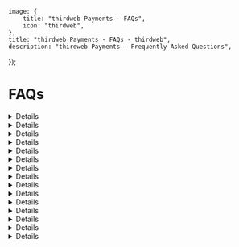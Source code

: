 
	image: {
		title: "thirdweb Payments - FAQs",
		icon: "thirdweb",
	},
	title: "thirdweb Payments - FAQs - thirdweb",
	description: "thirdweb Payments - Frequently Asked Questions",
});

# FAQs

<Details summary="What are the fees for Buy With Fiat?">
thirdweb does not charge any fees for buy with fiat. Any fees on onramping are based on the onramp provider.
</Details>

<Details summary="What are the fees for Buy With Crypto?">
For buying with crypto or swap fees, thirdweb charges a 0.3% protocol fee. Developers may monetize their application by charging additional fees on swap transactions. To set a fee in your project page, navigate to Payments > Settings to set this fee.
</Details>

<Details summary="What does the term “network fees” refer to?">
Network fees, also referred to as miner fees, are paid to the miner for processing crypto transactions and securing the respective network. These fees do not go to thirdweb.
</Details>

<Details summary="What does Payments use to operate under the hood?">
Payments is an asset router that combines thirdweb's own onchain infrastructure with existing bridging and swapping protocols to find the optimal route for any given transaction.
This can include intents, native bridges, third party bridges, cross-chain messaging protocols, thirdweb's custom bridges, and more. All routes are monitored and planned continuously for
health, price, and speed to guarantee the best path every time.
</Details>

<Details summary="How can I support a token on Payments?">
Payments is able to support most token that meet the following criteria:

- The token must have sufficient liquidity
- The token must be on a [supported Payments Chain](https://thirdweb.com/chainlist?service=pay).

To request support for a token, please visit the Payments tab in your project dashboard > Settings > "Don't see your token listed?" component and fill out the chain and token address information.

Payments will automatically kick off the token route discovery process. Please check back the Payments modal after 20-40 minutes for the requested token.
</Details>

<Details summary="Am I able to use Payments with other wallet infrastructure providers?">
Yes, Payments is designed to be agnostic to wallet infrastructure. You can use it with any wallet service.
</Details>

<Details summary="Does Payments support Apple Pay or Google Pay?"> 
Apple Pay and Google Pay are supported through the onramp providers depending on region. Coinbase, Stripe, and Transak currently support Apple Pay. Transak supports Google Pay.
</Details>

<Details summary="What are the KYC requirements?">
Onramp options all require minimal KYC. This is done to comply with local regulations and to ensure the safety of our users.
Please note: onramping with Coinbase does not require KYC for a purchase below $500 with debit card.
</Details>

<Details summary="What are your transaction limits for Buy With Fiat?">
We currently require a $1 minimum purchase for both stablecoin and non-stablecoin purchases through Buy With Fiat.

Our transaction maximum starts from $1500 per week for new users and can increase over time to $10,000 per week.
</Details>

<Details summary="What countries does Buy With Fiat support?">
**Buy With Fiat** is available 160+ countries. The following countries are _UNSUPPORTED_:

- Afghanistan
- Africa (All Countries)
- Belarus
- Bolivia
- China
- Cuba
- Colombia
- Haiti
- Honduras
- Iran
- Iraq
- Latvia
- Lebanon
- Myanmar
- Pakistan
- Qatar
- Russia
- Ukraine
- United Arab Emirates
- Venezuela
- Yemen

All United States are supported, excluding Hawaii.
</Details>

<Details summary="Does thirdweb offer direct onramping to tokens through Buy With Fiat?">
We offer direct onramping **internationally** to the following tokens:

- Mainnet (Ethereum)
- Avalanche
- Polygon

We offer direct onramping to the following tokens in the **US only**:

- ETH (Base)\*
- USDC (Ethereum)
- USDC (Polygon)\*
- USDC (Avalanche)\*
- USDC (Base)\*

All other tokens will require an additional Buy With Crypto step.

\* Not available in New York or the EU.
</Details>

<Details summary="How does KYC work with Buy With Fiat">
Users will be required to complete KYC verification for their first purchase using 'Buy with Fiat.' After that, no further KYC will be needed for future purchases on the same platform.
</Details>

<Details summary="What cryptocurrencies does Payments support?">
Payments can support any currency on our [supported chains](https://thirdweb.com/chainlist?service=pay).
</Details>

<Details summary="How are cryptocurrency prices set in thirdweb Payments?">
Prices are set depending on the liquidity provider used to route your transaction.
</Details>

<Details summary="Does thirdweb Payments offer fiat payouts?">
Fiat payouts are not currently available.
</Details>


